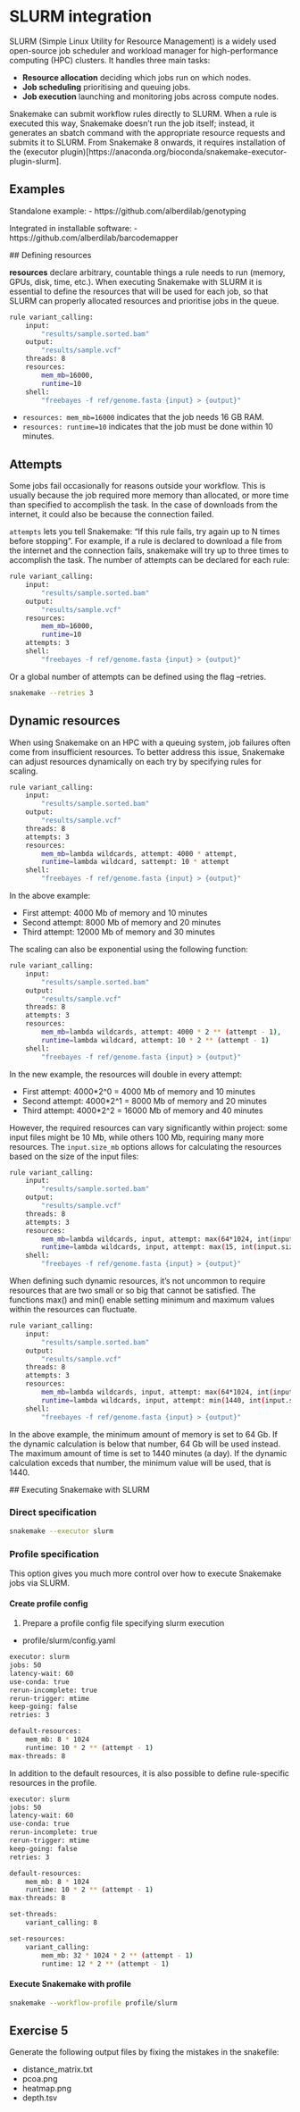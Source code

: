 # SLURM integration

SLURM (Simple Linux Utility for Resource Management) is a widely used open-source job scheduler and workload manager for high-performance computing (HPC) clusters.
It handles three main tasks:

- **Resource allocation** deciding which jobs run on which nodes.
- **Job scheduling** prioritising and queuing jobs.
- **Job execution** launching and monitoring jobs across compute nodes.

Snakemake can submit workflow rules directly to SLURM. When a rule is executed this way, Snakemake doesn’t run the job itself; instead, it generates an sbatch command with the appropriate resource requests and submits it to SLURM. From Snakemake 8 onwards, it requires installation of the (executor plugin)[https://anaconda.org/bioconda/snakemake-executor-plugin-slurm].

## Examples

Standalone example:
- https://github.com/alberdilab/genotyping

Integrated in installable software:
- https://github.com/alberdilab/barcodemapper

## Defining resources

**resources** declare arbitrary, countable things a rule needs to run (memory, GPUs, disk, time, etc.). When executing Snakemake with SLURM it is essential to define the resources that will be used for each job, so that SLURM can properly allocated resources and prioritise jobs in the queue.

```sh
rule variant_calling:
    input:
        "results/sample.sorted.bam"
    output:
        "results/sample.vcf"
    threads: 8
    resources:
        mem_mb=16000,
        runtime=10
    shell:
        "freebayes -f ref/genome.fasta {input} > {output}"
```

- `resources: mem_mb=16000` indicates that the job needs 16 GB RAM.
- `resources: runtime=10` indicates that the job must be done within 10 minutes.

## Attempts

Some jobs fail occasionally for reasons outside your workflow. This is usually because the job required more memory than allocated, or more time than specified to accomplish the task. In the case of downloads from the internet, it could also be because the connection failed.

`attempts` lets you tell Snakemake: “If this rule fails, try again up to N times before stopping”. For example, if a rule is declared to download a file from the internet and the connection fails, snakemake will try up to three times to accomplish the task. The number of attempts can be declared for each rule:

```sh
rule variant_calling:
    input:
        "results/sample.sorted.bam"
    output:
        "results/sample.vcf"
    resources:
        mem_mb=16000,
        runtime=10
    attempts: 3
    shell:
        "freebayes -f ref/genome.fasta {input} > {output}"
```

Or a global number of attempts can be defined using the flag --retries.

```sh
snakemake --retries 3
```

## Dynamic resources

When using Snakemake on an HPC with a queuing system, job failures often come from insufficient resources. To better address this issue, Snakemake can adjust resources dynamically on each try by specifying rules for scaling.

```sh
rule variant_calling:
    input:
        "results/sample.sorted.bam"
    output:
        "results/sample.vcf"
    threads: 8
    attempts: 3
    resources:
        mem_mb=lambda wildcards, attempt: 4000 * attempt,
        runtime=lambda wildcard, sattempt: 10 * attempt
    shell:
        "freebayes -f ref/genome.fasta {input} > {output}"
```

In the above example:

- First attempt: 4000 Mb of memory and 10 minutes
- Second attempt: 8000 Mb of memory and 20 minutes
- Third attempt: 12000 Mb of memory and 30 minutes

The scaling can also be exponential using the following function:

```sh
rule variant_calling:
    input:
        "results/sample.sorted.bam"
    output:
        "results/sample.vcf"
    threads: 8
    attempts: 3
    resources:
        mem_mb=lambda wildcards, attempt: 4000 * 2 ** (attempt - 1),
        runtime=lambda wildcard, attempt: 10 * 2 ** (attempt - 1)
    shell:
        "freebayes -f ref/genome.fasta {input} > {output}"
```

In the new example, the resources will double in every attempt:

- First attempt: 4000*2^0 = 4000 Mb of memory and 10 minutes
- Second attempt: 4000*2^1 = 8000 Mb of memory and 20 minutes
- Third attempt: 4000*2^2 = 16000 Mb of memory and 40 minutes

However, the required resources can vary significantly within project: some input files might be 10 Mb, while others 100 Mb, requiring many more resources. The `input.size_mb` options allows for calculating the resources based on the size of the input files:

```sh
rule variant_calling:
    input:
        "results/sample.sorted.bam"
    output:
        "results/sample.vcf"
    threads: 8
    attempts: 3
    resources:
        mem_mb=lambda wildcards, input, attempt: max(64*1024, int(input.size_mb * 10) * 2 ** (attempt - 1)),
        runtime=lambda wildcards, input, attempt: max(15, int(input.size_mb / 50) * 2 ** (attempt - 1))
    shell:
        "freebayes -f ref/genome.fasta {input} > {output}"
```

When defining such dynamic resources, it's not uncommon to require resources that are two small or so big that cannot be satisfied. The functions max() and min() enable setting minimum and maximum values within the resources can fluctuate.

```sh
rule variant_calling:
    input:
        "results/sample.sorted.bam"
    output:
        "results/sample.vcf"
    threads: 8
    attempts: 3
    resources:
        mem_mb=lambda wildcards, input, attempt: max(64*1024, int(input.size_mb * 10) * 2 ** (attempt - 1)),
        runtime=lambda wildcards, input, attempt: min(1440, int(input.size_mb / 50) * 2 ** (attempt - 1))
    shell:
        "freebayes -f ref/genome.fasta {input} > {output}"
```

In the above example, the minimum amount of memory is set to 64 Gb. If the dynamic calculation is below that number, 64 Gb will be used instead. The maximum amount of time is set to 1440 minutes (a day). If the dynamic calculation exceds that number, the minimum value will be used, that is 1440.

## Executing Snakemake with SLURM

### Direct specification

```sh
snakemake --executor slurm
```

### Profile specification

This option gives you much more control over how to execute Snakemake jobs via SLURM.

#### Create profile config 

1. Prepare a profile config file specifying slurm execution

- profile/slurm/config.yaml

```sh
executor: slurm
jobs: 50
latency-wait: 60
use-conda: true
rerun-incomplete: true
rerun-trigger: mtime
keep-going: false
retries: 3

default-resources:
    mem_mb: 8 * 1024
    runtime: 10 * 2 ** (attempt - 1)
max-threads: 8
```

In addition to the default resources, it is also possible to define rule-specific resources in the profile.

```sh
executor: slurm
jobs: 50
latency-wait: 60
use-conda: true
rerun-incomplete: true
rerun-trigger: mtime
keep-going: false
retries: 3

default-resources:
    mem_mb: 8 * 1024
    runtime: 10 * 2 ** (attempt - 1)
max-threads: 8

set-threads:
    variant_calling: 8

set-resources:
    variant_calling:
        mem_mb: 32 * 1024 * 2 ** (attempt - 1)
        runtime: 12 * 2 ** (attempt - 1)
```

#### Execute Snakemake with profile

```sh
snakemake --workflow-profile profile/slurm
```

## Exercise 5

Generate the following output files by fixing the mistakes in the snakefile:

- distance_matrix.txt
- pcoa.png
- heatmap.png
- depth.tsv

<!--
- imports are not defined:
- SAMPLES capture is missing
- script directories are not correct
-->
